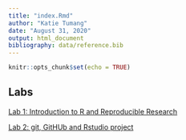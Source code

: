```yaml
---
title: "index.Rmd"
author: "Katie Tumang"
date: "August 31, 2020"
output: html_document
bibliography: data/reference.bib
---
```


```r
knitr::opts_chunk$set(echo = TRUE)
```

## Labs

[Lab 1: Introduction to R and Reproducible Research](Lab1_KatieTumang.html)

[Lab 2: git, GitHUb and Rstudio project](Lab2_KatieTumang.html)

